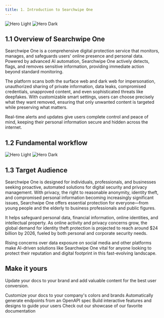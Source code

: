 ```yaml
---
title: 1. Introduction to Searchwipe One
---
```


<img
  className="block dark:hidden"
  src="https://assets.tina.io/487a832a-c6a0-47e2-8e72-888bc4abc2f5/Frame_992.png"
  alt="Hero Light"
/>
<img
  className="hidden dark:block"
  src="https://assets.tina.io/487a832a-c6a0-47e2-8e72-888bc4abc2f5/Frame_992.png"
  alt="Hero Dark"
/>



##  1.1 Overview of Searchwipe One

Searchwipe One is a comprehensive digital protection service that monitors, manages, and safeguards users' online presence and personal data. Powered by advanced AI automation, Searchwipe One actively detects, flags, and removes sensitive information, providing immediate action beyond standard monitoring. 

The platform scans both the surface web and dark web for impersonation, unauthorized sharing of private information, data leaks, compromised credentials, unapproved content, and even sophisticated threats like deepfakes. With customizable smart settings, users can choose precisely what they want removed, ensuring that only unwanted content is targeted while preserving what matters.

Real-time alerts and updates give users complete control and peace of mind, keeping their personal information secure and hidden across the internet.


##  1.2 Fundamental workflow
<img
  className="block dark:hidden"
  src="https://assets.tina.io/487a832a-c6a0-47e2-8e72-888bc4abc2f5/dark_flow.png"
  alt="Hero Light"
/>
<img
  className="hidden dark:block"
  src="https://assets.tina.io/487a832a-c6a0-47e2-8e72-888bc4abc2f5/dark_flow.png"
  alt="Hero Dark"
/>



##  1.3 Target Audience

Searchwipe One is designed for individuals, professionals, and businesses seeking proactive, automated solutions for digital security and privacy management. With privacy, the right to reasonable anonymity, identity theft, and compromised personal information becoming increasingly significant issues, Searchwipe One offers essential protection for everyone—from young people and the elderly to business professionals and public figures.

It helps safeguard personal data, financial information, online identities, and intellectual property. As online activity and privacy concerns grow, the global demand for identity theft protection is projected to reach around $24 billion by 2026, fueled by both personal and corporate security needs.

Rising concerns over data exposure on social media and other platforms make AI-driven solutions like Searchwipe One vital for anyone looking to protect their reputation and digital footprint in this fast-evolving landscape.

## Make it yours

Update your docs to your brand and add valuable content for the best user conversion.

<CardGroup cols={2}>
  <Card
    title="Customize Style"
    icon="palette"
    href="https://mintlify.com/docs/settings/global"
  >
    Customize your docs to your company's colors and brands
  </Card>
  <Card
    title="Reference APIs"
    icon="code"
    href="https://mintlify.com/docs/api-playground/openapi"
  >
    Automatically generate endpoints from an OpenAPI spec
  </Card>
  <Card
    title="Add Components"
    icon="screwdriver-wrench"
    href="https://mintlify.com/docs/components/accordion"
  >
    Build interactive features and designs to guide your users
  </Card>
  <Card
    title="Get Inspiration"
    icon="stars"
    href="https://mintlify.com/customers"
  >
    Check out our showcase of our favorite documentation
  </Card>
</CardGroup>
